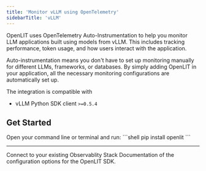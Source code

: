 ```yaml
---
title: 'Monitor vLLM using OpenTelemetry'
sidebarTitle: 'vLLM'
---
```



OpenLIT uses OpenTelemetry Auto-Instrumentation to help you monitor LLM applications built using models from vLLM. This includes tracking performance, token usage, and how users interact with the application.

Auto-instrumentation means you don't have to set up monitoring manually for different LLMs, frameworks, or databases. By simply adding OpenLIT in your application, all the necessary monitoring configurations are automatically set up.

The integration is compatible with  
- vLLM Python SDK client `>=0.5.4` 

## Get Started 

<Steps>
  <Step title="Install OpenLIT">
    Open your command line or terminal and run:
    ```shell
    pip install openlit
    ```
  </Step>
  <IntegrationMethods />
</Steps>

---

<CardGroup cols={2}>
<Card title="Connections" href="/latest/sdk/destinations/intro" icon='link'>
Connect to your existing Observablity Stack
</Card>
<Card title="SDK configuration" href="/latest/sdk-configuration" icon='file-code'>
Documentation of the configuration options for the OpenLIT SDK.
</Card>
</CardGroup>